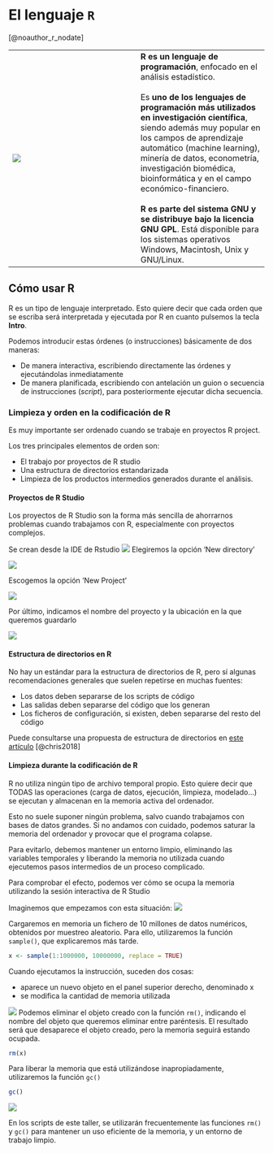 # El lenguaje `R` {.unnumbered}

[@noauthor_r_nodate]

|||
|-|-|
|![](imagen/R_logo.svg_.png)| **R es un lenguaje de programación**, enfocado en el análisis estadístico.<br><br> Es **uno de los lenguajes de programación más utilizados en investigación científica**, siendo además muy popular en los campos de aprendizaje automático (machine learning), minería de datos, econometría, investigación biomédica, bioinformática y en el campo económico-financiero.<br><br>**R es parte del sistema GNU y se distribuye bajo la licencia GNU GPL**. Está disponible para los sistemas operativos Windows, Macintosh, Unix y GNU/Linux. |

## Cómo usar R
R es un tipo de lenguaje interpretado. Esto quiere decir que cada orden que se escriba será interpretada y ejecutada por R en cuanto pulsemos la tecla **Intro**.

Podemos introducir estas órdenes (o instrucciones) básicamente de dos maneras:

- De manera interactiva, escribiendo directamente las órdenes y ejecutándolas inmediatamente
- De manera planificada, escribiendo con antelación un guion o secuencia de instrucciones (*script*), para posteriormente ejecutar dicha secuencia.


### Limpieza y orden en la codificación de R

Es muy importante ser ordenado cuando se trabaje en proyectos R project.

Los tres principales elementos de orden son:

- El trabajo por proyectos de R studio
- Una estructura de directorios estandarizada
- Limpieza de los productos intermedios generados durante el análisis.

#### Proyectos de R Studio

Los proyectos de R Studio son la forma más sencilla de ahorrarnos problemas cuando trabajamos con R, especialmente con proyectos complejos.

::: {.callout-tip collapse="true" title="BÁSICO - Crear un projecto con R Studio"}

Se crean desde la IDE de Rstudio
![](imagen/rstudio_createProject01.png)
Elegiremos la opción 'New directory'

![](imagen/rstudio_createProject02.png)

Escogemos la opción 'New Project'

![](imagen/rstudio_createProject03.png)

Por último, indicamos el nombre del proyecto y la ubicación en la que queremos guardarlo

![](imagen/rstudio_createProject04.png)

:::





#### Estructura de directorios en R

No hay un estándar para la estructura de directorios de R, pero sí algunas recomendaciones generales que suelen repetirse en muchas fuentes:

- Los datos deben separarse de los scripts de código
- Las salidas deben separarse del código que los generan
- Los ficheros de configuración, si existen, deben separarse del resto del código

::: {.callout-tip collapse="true" title="BÁSICO - Propuesta de estructura de directorios en proyectos R"}

Puede consultarse una propuesta de estructura de directorios en [este artículo](https://www.r-bloggers.com/2018/08/structuring-r-projects/) [@chris2018]

:::

#### Limpieza durante la codificación de R

R no utiliza ningún tipo de archivo temporal propio. Esto quiere decir que TODAS las operaciones (carga de datos, ejecución, limpieza, modelado...) se ejecutan y almacenan en la memoria activa del ordenador.

Esto no suele suponer ningún problema, salvo cuando trabajamos con bases de datos grandes. Si no andamos con cuidado, podemos saturar la memoria del ordenador y provocar que el programa colapse.

Para evitarlo, debemos mantener un entorno limpio, eliminando las variables temporales y liberando la memoria no utilizada cuando ejecutemos pasos intermedios de un proceso complicado.

::: {.callout-warning collapse="true" title="AVANZADO - Limpieza y uso eficiente de memoria con R. Funciones `rm()` y `gc()`"}

Para comprobar el efecto, podemos ver cómo se ocupa la memoria utilizando la sesión interactiva de R Studio

Imaginemos que empezamos con esta situación:
![](imagen/usoMemoria_01.png)

Cargaremos en memoria un fichero de 10 millones de datos numéricos, obtenidos por muestreo aleatorio. Para ello, utilizaremos la función `sample()`, que explicaremos más tarde.

```r
x <- sample(1:1000000, 10000000, replace = TRUE)
```
Cuando ejecutamos la instrucción, suceden dos cosas:

+ aparece un nuevo objeto en el panel superior derecho, denominado x
+ se modifica la cantidad de memoria utilizada

![](imagen/usoMemoria_02.png)
Podemos eliminar el objeto creado con la función `rm()`, indicando el nombre del objeto que queremos eliminar entre paréntesis. El resultado será que desaparece el objeto creado, pero la memoria seguirá estando ocupada.

```r
rm(x)
```

Para liberar la memoria que está utilizándose inapropiadamente, utilizaremos la función `gc()`

```r
gc()
```
![](imagen/usoMemoria_04.png)

En los scripts de este taller, se utilizarán frecuentemente las funciones `rm()` y `gc()` para mantener un uso eficiente de la memoria, y un entorno de trabajo limpio.

:::

